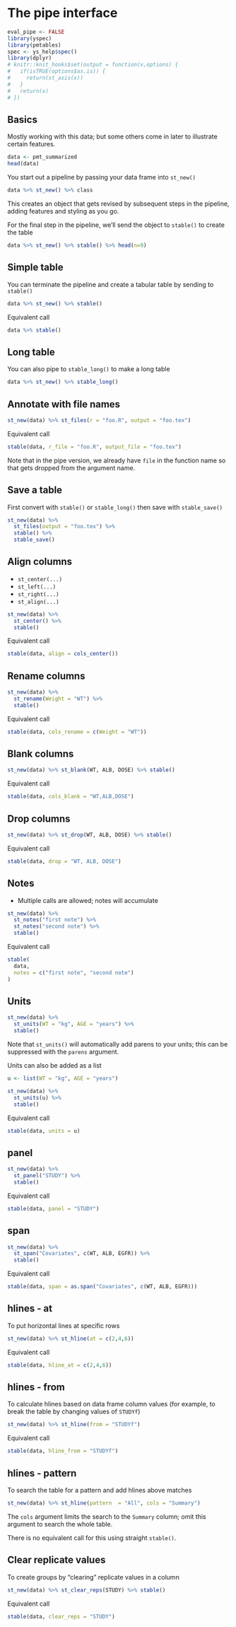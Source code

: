 # The pipe interface

```r
eval_pipe <- FALSE
library(yspec)
library(pmtables)
spec <- ys_help$spec()
library(dplyr)
# knitr::knit_hooks$set(output = function(x,options) {
#   if(isTRUE(options$as.is)) {
#     return(st_asis(x))  
#   }
#   return(x)
# })
```

## Basics

Mostly working with this data; but some others come in later to illustrate
certain features.

```r
data <- pmt_summarized
head(data)
```

You start out a pipeline by passing your data frame into `st_new()`

```r
data %>% st_new() %>% class
```
This creates an object that gets revised by subsequent steps in the pipeline, 
adding features and styling as you go. 

For the final step in the pipeline, we'll send the object to `stable()` to 
create the table

```r
data %>% st_new() %>% stable() %>% head(n=9)
```


\clearpage

## Simple table

You can terminate the pipeline and create a tabular table by sending to 
`stable()`

```r
data %>% st_new() %>% stable()
```

Equivalent call

```r
data %>% stable()
```

## Long table

You can also pipe to `stable_long()` to make a long table

```r
data %>% st_new() %>% stable_long()
```



## Annotate with file names

```r
st_new(data) %>% st_files(r = "foo.R", output = "foo.tex")
```

Equivalent call

```r
stable(data, r_file = "foo.R", output_file = "foo.tex")
```

Note that in the pipe version, we already have `file` in the function 
name so that gets dropped from the argument name. 

## Save a table

First convert with `stable()` or `stable_long()` then save with `stable_save()`

```r
st_new(data) %>% 
  st_files(output = "foo.tex") %>%
  stable() %>% 
  stable_save()
```

## Align columns

- `st_center(...)`
- `st_left(...)`
- `st_right(...)`
- `st_align(...)`

```r
st_new(data) %>% 
  st_center() %>% 
  stable() 
```

Equivalent call

```r
stable(data, align = cols_center()) 
```


## Rename columns

```r
st_new(data) %>% 
  st_rename(Weight = "WT") %>% 
  stable()
```

Equivalent call 

```r
stable(data, cols_rename = c(Weight = "WT")) 
```

## Blank columns 

```r
st_new(data) %>% st_blank(WT, ALB, DOSE) %>% stable()
```

Equivalent call

```r
stable(data, cols_blank = "WT,ALB,DOSE")
```



## Drop columns

```r
st_new(data) %>% st_drop(WT, ALB, DOSE) %>% stable()
```

Equivalent call

```r
stable(data, drop = "WT, ALB, DOSE")
```

## Notes

- Multiple calls are allowed; notes will accumulate

```r
st_new(data) %>% 
  st_notes("first note") %>% 
  st_notes("second note") %>% 
  stable()
```

Equivalent call

```r
stable(
  data, 
  notes = c("first note", "second note")
)
```

## Units

```r
st_new(data) %>% 
  st_units(WT = "kg", AGE = "years") %>% 
  stable()
```

Note that `st_units()` will automatically add parens to your units; this 
can be suppressed with the `parens` argument. 

Units can also be added as a list

```r
u <- list(WT = "kg", AGE = "years")

st_new(data) %>% 
  st_units(u) %>% 
  stable()
```

Equivalent call

```r
stable(data, units = u)
```

## panel

```r
st_new(data) %>% 
  st_panel("STUDY") %>% 
  stable()
```

Equivalent call

```r
stable(data, panel = "STUDY")
```

## span

```r
st_new(data) %>% 
  st_span("Covariates", c(WT, ALB, EGFR)) %>% 
  stable()
```

Equivalent call

```r
stable(data, span = as.span("Covariates", c(WT, ALB, EGFR)))
```

## hlines - at

To put horizontal lines at specific rows

```r
st_new(data) %>% st_hline(at = c(2,4,6))
```

Equivalent call

```r
stable(data, hline_at = c(2,4,6))
```

## hlines - from

To calculate hlines based on data frame column values (for example, to break
the table by changing values of `STUDYf`)

```r
st_new(data) %>% st_hline(from = "STUDYf")
```

Equivalent call

```r
stable(data, hline_from = "STUDYf")
```

## hlines - pattern

To search the table for a pattern and add hlines above matches

```r
st_new(data) %>% st_hline(pattern  = "All", cols = "Summary")
```

The `cols` argument limits the search to the `Summary` column; omit this 
argument to search the whole table.

There is no equivalent call for this using straight `stable()`.

## Clear replicate values

To create groups by "clearing" replicate values in a column

```r
st_new(data) %>% st_clear_reps(STUDY) %>% stable()
```

Equivalent call

```r
stable(data, clear_reps = "STUDY")
```

